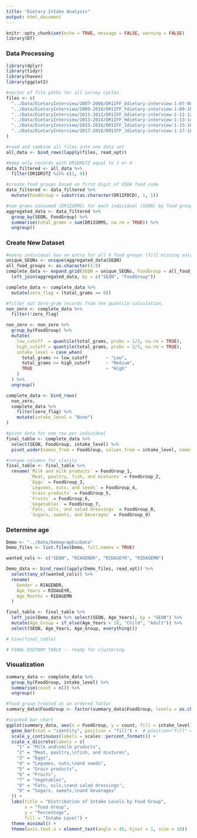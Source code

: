 ```yaml
---
title: "Dietary Intake Analysis"
output: html_document
---
```


```r
knitr::opts_chunk$set(echo = TRUE, message = FALSE, warning = FALSE)
library(DT)
```

### Data Processing

```r
library(dplyr)
library(tidyr)
library(haven)
library(ggplot2)

#vector of file paths for all survey cycles
files <- c(
  "../Data/DietaryInterview/2007-2008/DR1IFF_Edietary-interview-1-07-08.xpt",
  "../Data/DietaryInterview/2009-2010/DR1IFF_Fdietary-interview-1-09-10.xpt",
  "../Data/DietaryInterview/2011-2012/DR1IFF_Gdietary-interview-1-11-12.xpt",
  "../Data/DietaryInterview/2013-2014/DR1IFF_Hdietary-interview-1-13-14.xpt",
  "../Data/DietaryInterview/2015-2016/DR1IFF_Idietary-interview-1-15-16.xpt",
  "../Data/DietaryInterview/2017-2018/DR1IFF_Jdietary-interview-1-17-18.xpt"
)

#read and combine all files into one data set
all_data <- bind_rows(lapply(files, read_xpt))

#keep only records with DR1DRSTZ equal to 1 or 4
data_filtered <- all_data %>%
  filter(DR1DRSTZ %in% c(1, 4))

#create food groups based on first digit of USDA food code
data_filtered <- data_filtered %>%
  mutate(FoodGroup = substr(as.character(DR1IFDCD), 1, 1))

#sum grams consumed (DR1IGRMS) for each individual (SEQN) by food group
aggregated_data <- data_filtered %>%
  group_by(SEQN, FoodGroup) %>%
  summarise(total_grams = sum(DR1IGRMS, na.rm = TRUE)) %>%
  ungroup()

```

### Create New Dataset

```r

#every individual has an entry for all 9 food groups (fill missing values with 0)
unique_SEQNs <- unique(aggregated_data$SEQN)
all_food_groups <- as.character(1:9)
complete_data <- expand.grid(SEQN = unique_SEQNs, FoodGroup = all_food_groups, stringsAsFactors = FALSE) %>%
  left_join(aggregated_data, by = c("SEQN", "FoodGroup"))

complete_data <- complete_data %>%
  mutate(zero_flag = (total_grams == 0))

#filter out zero-gram records from the quantile calculation,
non_zero <- complete_data %>%
  filter(!zero_flag)

non_zero <- non_zero %>%
  group_by(FoodGroup) %>%
  mutate(
    low_cutoff  = quantile(total_grams, probs = 1/3, na.rm = TRUE),
    high_cutoff = quantile(total_grams, probs = 2/3, na.rm = TRUE),
    intake_level = case_when(
      total_grams <= low_cutoff       ~ "Low",
      total_grams <= high_cutoff      ~ "Medium",
      TRUE                            ~ "High"
    )
  ) %>%
  ungroup()

complete_data <- bind_rows(
  non_zero,
  complete_data %>%
    filter(zero_flag) %>%
    mutate(intake_level = "None")
)

#pivot data for one row per individual
final_table <- complete_data %>%
  select(SEQN, FoodGroup, intake_level) %>%
  pivot_wider(names_from = FoodGroup, values_from = intake_level, names_prefix = "FoodGroup_")

#rename columns for clarity
final_table <- final_table %>%
  rename(`Milk and milk products` = FoodGroup_1,
         `Meat, poultry, fish, and mixtures` = FoodGroup_2,
         `Eggs` = FoodGroup_3,
         `Legumes, nuts, and seeds` = FoodGroup_4,
         `Grain products` = FoodGroup_5,
         `Fruits` = FoodGroup_6,
         `Vegetables` = FoodGroup_7,
         `Fats, oils, and salad dressings` = FoodGroup_8,
         `Sugars, sweets, and beverages` = FoodGroup_9)

```

### Determine age

```r
Demo <- "../Data/DemographicData"
Demo_files <- list.files(Demo, full.names = TRUE)

wanted_cols <- c("SEQN", "RIAGENDR", "RIDAGEYR", "RIDAGEMN")

Demo_data <- bind_rows(lapply(Demo_files, read_xpt)) %>%
  select(any_of(wanted_cols)) %>%
  rename(
    Gender = RIAGENDR,
    Age_Years = RIDAGEYR,
    Age_Months = RIDAGEMN
  )

final_table <- final_table %>%
  left_join(Demo_data %>% select(SEQN, Age_Years), by = "SEQN") %>%
  mutate(Age_Group = if_else(Age_Years < 18, "Child", "Adult")) %>%
  select(SEQN, Age_Years, Age_Group, everything())

# View(final_table)

# FINAL DIETARY TABLE -- ready for clustering

```

### Visualization

```r

summary_data <- complete_data %>%
  group_by(FoodGroup, intake_level) %>%
  summarise(count = n()) %>%
  ungroup()

#food group treated as an ordered factor
summary_data$FoodGroup <- factor(summary_data$FoodGroup, levels = as.character(1:9))

#stacked bar chart
ggplot(summary_data, aes(x = FoodGroup, y = count, fill = intake_level)) +
  geom_bar(stat = "identity", position = "fill") +  # position="fill" normalizes 
  scale_y_continuous(labels = scales::percent_format()) +
  scale_x_discrete(labels = c(
    "1" = "Milk and\nmilk products",
    "2" = "Meat, poultry,\nfish, and mixtures",
    "3" = "Eggs",
    "4" = "Legumes, nuts,\nand seeds",
    "5" = "Grain products",
    "6" = "Fruits",
    "7" = "Vegetables",
    "8" = "Fats, oils,\nand salad dressings",
    "9" = "Sugars, sweets,\nand beverages"
  )) +
  labs(title = "Distribution of Intake Levels by Food Group",
       x = "Food Group",
       y = "Percentage",
       fill = "Intake Level") +
  theme_minimal() +
  theme(axis.text.x = element_text(angle = 45, hjust = 1, size = 10))

```
